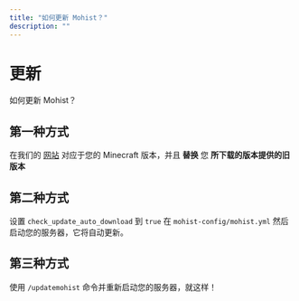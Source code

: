 ```yaml
---
title: "如何更新 Mohist？"
description: ""
---
```


# 更新

如何更新 Mohist？

## 第一种方式

在我们的 [网站](https://mohistmc.cn/download/mohist) 对应于您的 Minecraft 版本，并且 **替换** 您 **所下载的版本提供的旧版本**

## 第二种方式

设置 `check_update_auto_download` 到 `true` 在 `mohist-config/mohist.yml` 然后启动您的服务器，它将自动更新。

## 第三种方式

使用 `/updatemohist` 命令并重新启动您的服务器，就这样！
